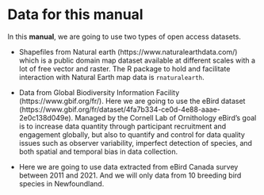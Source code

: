 # Data for this manual {#data}

In this **manual**, we are going to use two types of open access datasets.

* Shapefiles from Natural earth (https://www.naturalearthdata.com/) which is a public domain map dataset available at different scales with a lot of free vector and raster. The R package to hold and facilitate interaction with Natural Earth map data is ```rnaturalearth```. 


* Data from Global Biodiversity Information Facility (https://www.gbif.org/fr/). Here we are going to use the eBird dataset (https://www.gbif.org/fr/dataset/4fa7b334-ce0d-4e88-aaae-2e0c138d049e). Managed by the Cornell Lab of Ornithology eBird’s goal is to increase data quantity through participant recruitment and engagement globally, but also to quantify and control for data quality issues such as observer variability, imperfect detection of species, and both spatial and temporal bias in data collection. 
- Here we are going to use data extracted from eBird Canada survey between 2011 and 2021. And we will only data from 10 breeding bird species in Newfoundland.